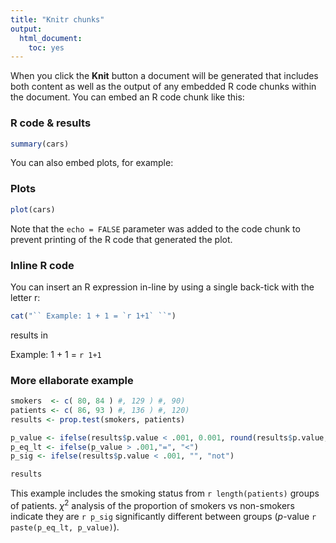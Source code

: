 ```yaml
---
title: "Knitr chunks"
output:
  html_document:
    toc: yes
---
```

When you click the **Knit** button a document will be generated that includes both content as well as the output of any embedded R code chunks within the document. You can embed an R code chunk like this:

### R code & results
```r
summary(cars)
```

You can also embed plots, for example:

### Plots
```r
plot(cars)
```

Note that the `echo = FALSE` parameter was added to the code chunk to prevent printing of the R code that generated the plot.


### Inline R code

You can insert an R expression in-line by using a single back-tick with the letter r:

```r
cat("`` Example: 1 + 1 = `r 1+1` ``")
```
results in

Example: 1 + 1 = `r 1+1`

### More ellaborate example

```r
smokers  <- c( 80, 84 ) #, 129 ) #, 90)
patients <- c( 86, 93 ) #, 136 ) #, 120)
results <- prop.test(smokers, patients)

p_value <- ifelse(results$p.value < .001, 0.001, round(results$p.value,3))
p_eq_lt <- ifelse(p_value > .001,"=", "<")
p_sig <- ifelse(results$p.value < .001, "", "not")

results
```

This example includes the smoking status from `r length(patients)` groups of patients. ${\chi}^2$ analysis of the proportion of smokers vs non-smokers indicate they are `r p_sig` significantly different between groups ($p$-value `r paste(p_eq_lt, p_value)`).




